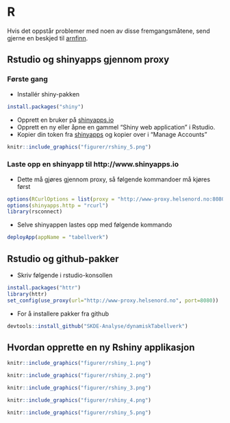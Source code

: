 # R

Hvis det oppstår problemer med noen av disse fremgangsmåtene, send gjerne en beskjed til <A HREF="mailto:&#097;&#114;&#110;&#102;&#105;&#110;&#110;&#046;&#115;&#116;&#101;&#105;&#110;&#100;&#097;&#108;&#064;&#115;&#107;&#100;&#101;&#046;&#110;&#111;">arnfinn</A>.


## Rstudio og shinyapps gjennom proxy


### Første gang

- Installér shiny-pakken
```r
install.packages("shiny")
```
- Opprett en bruker på [shinyapps.io](http://www.shinyapps.io)
- Opprett en ny eller åpne en gammel "Shiny web application" i Rstudio.
- Kopier din token fra [shinyapps](http://www.shinyapps.io/admin/#/tokens) og kopier over i "Manage Accounts"

```{r, echo=FALSE}
knitr::include_graphics("figurer/rshiny_5.png")
```


### Laste opp en shinyapp til http://www.shinyapps.io


- Dette må gjøres gjennom proxy, så følgende kommandoer må kjøres først
```r
options(RCurlOptions = list(proxy = "http://www-proxy.helsenord.no:8080"))
options(shinyapps.http = "rcurl")
library(rsconnect)
```
- Selve shinyappen lastes opp med følgende kommando
```r
deployApp(appName = "tabellverk")
```

## Rstudio og github-pakker

- Skriv følgende i rstudio-konsollen
```r
install.packages("httr")
library(httr)
set_config(use_proxy(url="http://www-proxy.helsenord.no", port=8080))
```
- For å installere pakker fra github
```r
devtools::install_github("SKDE-Analyse/dynamiskTabellverk")
```



## Hvordan opprette en ny Rshiny applikasjon


```{r, echo=FALSE}
knitr::include_graphics("figurer/rshiny_1.png")
```
```{r, echo=FALSE}
knitr::include_graphics("figurer/rshiny_2.png")
```
```{r, echo=FALSE}
knitr::include_graphics("figurer/rshiny_3.png")
```
```{r, echo=FALSE}
knitr::include_graphics("figurer/rshiny_4.png")
```
```{r, echo=FALSE}
knitr::include_graphics("figurer/rshiny_5.png")
```

